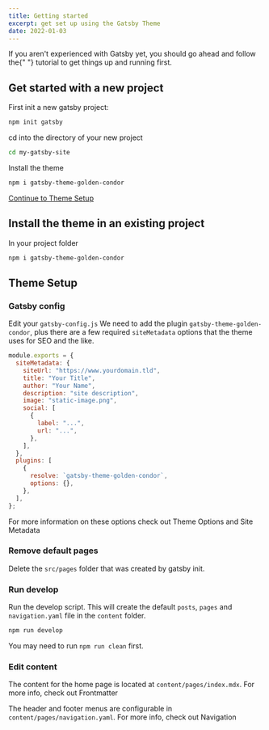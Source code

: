 ```yaml
---
title: Getting started
excerpt: get set up using the Gatsby Theme
date: 2022-01-03
---
```


<Panel type="info">
  If you aren't experienced with Gatsby yet, you should go ahead and follow the{" "}
  <Link href="https://www.gatsbyjs.com/docs/tutorial/">tutorial</Link> to get
  things up and running first.
</Panel>

## Get started with a new project

First init a new gatsby project:

```bash
npm init gatsby
```

cd into the directory of your new project

```bash
cd my-gatsby-site
```

Install the theme

```bash
npm i gatsby-theme-golden-condor
```

[Continue to Theme Setup](#theme-setup)

## Install the theme in an existing project

In your project folder

```bash
npm i gatsby-theme-golden-condor
```

## Theme Setup

### Gatsby config

Edit your `gatsby-config.js`
We need to add the plugin `gatsby-theme-golden-condor`, plus there are a few required `siteMetadata` options that the theme uses for SEO and the like.

```js title="gatsby-config.js" {16-19}
module.exports = {
  siteMetadata: {
    siteUrl: "https://www.yourdomain.tld",
    title: "Your Title",
    author: "Your Name",
    description: "site description",
    image: "static-image.png",
    social: [
      {
        label: "...",
        url: "...",
      },
    ],
  },
  plugins: [
    {
      resolve: `gatsby-theme-golden-condor`,
      options: {},
    },
  ],
};
```

<Panel type="info">
For more information on these options check out <Link to="/doc/theme-options">Theme Options</Link> and <Link to="/doc/site-metadata">Site Metadata</Link>

</Panel>

### Remove default pages

Delete the `src/pages` folder that was created by gatsby init.

### Run develop

Run the develop script.
This will create the default `posts`, `pages` and `navigation.yaml` file in the `content` folder.

```bash
npm run develop
```

<Panel type="info">

You may need to run `npm run clean` first.

</Panel>

### Edit content

The content for the home page is located at `content/pages/index.mdx`. For more info, check out <Link to="/doc/frontmatter">Frontmatter</Link>

The header and footer menus are configurable in `content/pages/navigation.yaml`. For more info, check out <Link to="/doc/navigation">Navigation</Link>
